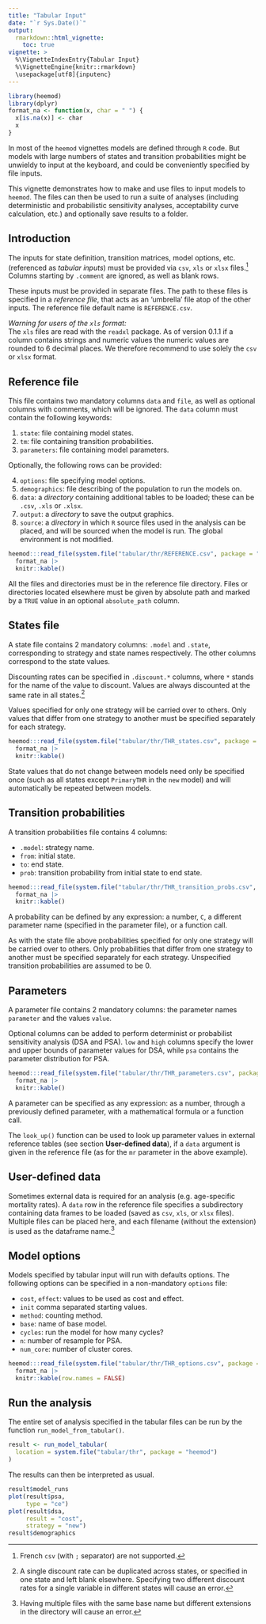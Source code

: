 ```yaml
---
title: "Tabular Input"
date: "`r Sys.Date()`"
output:
  rmarkdown::html_vignette:
    toc: true
vignette: >
  %\VignetteIndexEntry{Tabular Input}
  %\VignetteEngine{knitr::rmarkdown}
  \usepackage[utf8]{inputenc}
---
```



```r
library(heemod)
library(dplyr)
format_na <- function(x, char = " ") {
  x[is.na(x)] <- char
  x
}
```

In most of the `heemod` vignettes models are defined through `R` code. But models with large numbers of states and transition probabilities might be unwieldy to input at the keyboard, and could be conveniently specified by file inputs.

This vignette demonstrates how to make and use files to input models to `heemod`. The files can then be used to run a suite of analyses (including deterministic and probabilistic sensitivity analyses, acceptability curve calculation, etc.) and optionally save results to a folder.

## Introduction

The inputs for state definition, transition matrices, model options, etc. (referenced as *tabular inputs*) must be provided via `csv`, `xls` or `xlsx` files.^[French `csv` (with `;` separator) are not supported.] Columns starting by `.comment` are ignored, as well as blank rows.

These inputs must be provided in separate files. The path to these files is specified in a *reference file*, that acts as an 'umbrella' file atop of the other inputs. The reference file default name is `REFERENCE.csv`.

*Warning for users of the `xls` format:*  
The `xls` files are read with the `readxl` package. As of version 0.1.1 if a column contains strings and numeric values the numeric values are rounded to 6 decimal places. We therefore recommend to use solely the `csv` or `xlsx` format.

## Reference file

This file contains two mandatory columns `data` and `file`, as well as optional columns with comments, which will be ignored. The `data` column must contain the following keywords:  

  1. `state`: file containing model states. 
  2. `tm`: file containing transition probabilities.
  3. `parameters`: file containing model parameters.

Optionally, the following rows can be provided:  

  4. `options`: file specifying model options.
  5. `demographics`: file describing of the population to run the models on.
  6. `data`: a *directory* containing additional tables to be loaded; these can be `.csv`, `.xls` or `.xlsx`.
  7. `output`: a *directory* to save the output graphics.  
  8.  `source`: a *directory* in which `R` source files used in the analysis can be placed, and will be sourced when the model is run. The global environment is not modified.

```r
heemod:::read_file(system.file("tabular/thr/REFERENCE.csv", package = "heemod")) |> 
  format_na |> 
  knitr::kable()
```

All the files and directories must be in the reference file directory. Files or directories located elsewhere must be given by absolute path and marked by a `TRUE` value in an optional `absolute_path` column.

## States file

A state file contains 2 mandatory columns: `.model` and `.state`, corresponding to strategy and state names respectively. The other columns correspond to the state values.

Discounting rates can be specified in `.discount.*` columns, where `*` stands for the name of the value to discount. Values are always discounted at the same rate in all states.^[A single discount rate can be duplicated across states, or specified in one state and left blank elsewhere. Specifying two different discount rates for a single variable in different states will cause an error.]

Values specified for only one strategy will be carried over to others. Only values that differ from one strategy to another must be specified separately for each strategy.

```r
heemod:::read_file(system.file("tabular/thr/THR_states.csv", package = "heemod")) |> 
  format_na |> 
  knitr::kable()
```

State values that do not change between models need only be specified once (such as all states except `PrimaryTHR` in the `new` model) and will automatically be repeated between models.

## Transition probabilities

A transition probabilities file contains 4 columns:

  * `.model`: strategy name.
  * `from`: initial state.
  * `to`: end state.
  * `prob`: transition probability from initial state to end state.

```r
heemod:::read_file(system.file("tabular/thr/THR_transition_probs.csv", package = "heemod")) |> 
  format_na |> 
  knitr::kable()
```

A probability can be defined by any expression: a number, `C`, a different parameter name (specified in the parameter file), or a function call.

As with the state file above probabilities specified for only one strategy will be carried over to others. Only probabilities that differ from one strategy to another must be specified separately for each strategy. Unspecified transition probabilities are assumed to be 0.

## Parameters

A parameter file contains 2 mandatory columns: the parameter names `parameter` and the values `value`.

Optional columns can be added to perform determinist or probabilist sensitivity analysis (DSA and PSA). `low` and `high` columns specify the lower and upper bounds of parameter values for DSA, while `psa` contains the parameter distribution for PSA.

```r
heemod:::read_file(system.file("tabular/thr/THR_parameters.csv", package = "heemod")) |> 
  format_na |> 
  knitr::kable()
```

A parameter can be specified as any expression: as a number, through a previously defined parameter, with a mathematical formula or a function call.
 
The `look_up()` function can be used to look up parameter values in external reference tables (see section **User-defined data**), if a `data` argument is given in the reference file (as for the `mr` parameter in the above example).

## User-defined data

Sometimes external data is required for an analysis (e.g. age-specific mortality rates). A `data` row in the reference file specifies a subdirectory containing data frames to be loaded (saved as `csv`, `xls`, or `xlsx` files). Multiple files can be placed here, and each filename (without the extension) is used as the dataframe name.^[Having multiple files with the same base name but different extensions in the directory will cause an error.]

## Model options

Models specified by tabular input will run with defaults options. The following options can be specified in a non-mandatory `options` file:

  * `cost`, `effect`: values to be used as cost and effect.
  * `init` comma separated starting values.
  * `method`: counting method.
  * `base`: name of base model.
  * `cycles`: run the model for how many cycles?
  * `n`: number of resample for PSA.
  * `num_core`: number of cluster cores.

```r
heemod:::read_file(system.file("tabular/thr/THR_options.csv", package = "heemod")) |> 
  format_na |> 
  knitr::kable(row.names = FALSE)
```

## Run the analysis

The entire set of analysis specified in the tabular files can be run by the function `run_model_from_tabular()`.

```r
result <- run_model_tabular(
  location = system.file("tabular/thr", package = "heemod")
)
```

The results can then be interpreted as usual.

```r
result$model_runs
plot(result$psa,
     type = "ce")
plot(result$dsa,
     result = "cost",
     strategy = "new")
result$demographics
```
